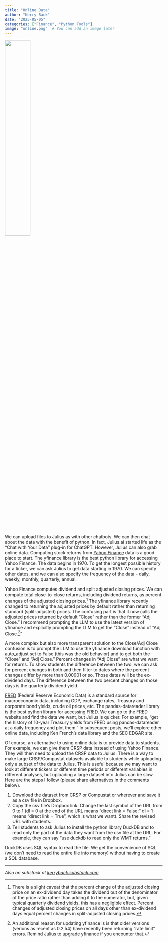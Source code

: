 ---
title: "Online Data"
author: "Kerry Back"
date: "2025-05-05"
categories: ["Finance", "Python Tools"]
image: "online.png"  # You can add an image later
---

![](online.png){width=40% fig-align="center"}

We can upload files to Julius as with other chatbots.  We can then chat about the data with the benefit of python.  In fact, Julius.ai started life as the "Chat with Your Data" plug-in for ChatGPT.  However, Julius can also grab online data.  Computing stock returns from [Yahoo Finance](https://finance.yahoo.com/) data is a good place to start.  The yfinance library is the best python library for accessing Yahoo Finance.   The data begins in 1970.  To get the longest possible history for a ticker, we can ask Julius to get data starting in 1970.  We can specify other dates, and we can also specify the frequency of the data - daily, weekly, monthly, quarterly, annual.   

Yahoo Finance computes dividend and split adjusted closing prices.  We can compute total close-to-close returns, including dividend returns, as percent changes of the adjusted closing prices.^[There is a slight caveat that the percent change of the adjusted closing price on an ex-dividend day takes the dividend out of the denominator of the price ratio rather than adding it to the numerator, but, given typical quarterly dividend yields, this has a negligible effect.  Percent changes of adjusted closing prices on all days other than ex-dividend days equal percent changes in split-adjusted closing prices.]  The yfinance library recently changed to returning the adjusted prices by default rather than returning standard (split-adjusted) prices.  The confusing part is that it now calls the adjusted prices returned by default "Close" rather than the former "Adj Close."  I recommend prompting the LLM to use the latest version of yfinance and explicitly prompting the LLM to get the "Close" instead of "Adj Close.^[An additional reason for updating yfinance is is that older versions (verions as recent as 0.2.54) have recently been returning "rate limit" errors.  Remind Julius to upgrade yfinance if you encounter that.]"  

A more complex but also more transparent solution to the Close/Adj Close confusion is to prompt the LLM to use the yfinance download function with auto_adjust set to False (this was the old behavior) and to get both the "Close" and "Adj Close."  Percent changes in "Adj Close" are what we want for returns.  To show students the difference between the two, we can ask for percent changes in both and then filter to dates where the percent changes differ by more than 0.00001 or so.  Those dates will be the ex-dividend days.  The difference between the two percent changes on those days is the quarterly dividend yield.

[FRED](https://fred.stlouisfed.org/) (Federal Reserve Economic Data) is a standard source for macroeconomic data, including GDP, exchange rates, Treasury and corporate bond yields, crude oil prices, etc.  The pandas-datareader library is the best python library for accessing FRED.  We can go to the FRED website and find the data we want, but Julius is quicker.  For example, "get the history of 10-year Treasury yields from FRED using pandas-datareader at a daily frequency and plot them."  In subsequent posts, we'll explore other online data, including Ken French's data library and the SEC EDGAR site.

Of course, an alternative to using online data is to provide data to students.  For example, we can give them CRSP data instead of using Yahoo Finance.  They will then need to upload the CRSP data to Julius.  There is a way to make large CRSP/Compustat datasets available to students while uploading only a subset of the data to Julius.  This is useful because we may want to look at different tickers or different time periods or different variables in different analyses, but uploading a large dataset into Julius can be slow.  Here are the steps I follow (please share alternatives in the comments below).

1.  Download the dataset from CRSP or Compustat or wherever and save it as a csv file in Dropbox.
2.  Copy the csv file's Dropbox link.  Change the last symbol of the URL from 0 to 1 (dl = 0 at the end of the URL means "direct link = False;" dl = 1 means "direct link = True", which is what we want).  Share the revised URL with students.
3.  Tell students to ask Julius to install the python library DuckDB and to read only the part of the data they want from the csv file at the URL.  For example, they can say "use duckdb to read only the WMT returns."

DuckDB uses SQL syntax to read the file.  We get the convenience of SQL  (we don't need to read the entire file into memory) without having to create a SQL database.  

---

*Also on substack at [kerryback.substack.com](https://kerryback.substack.com)*